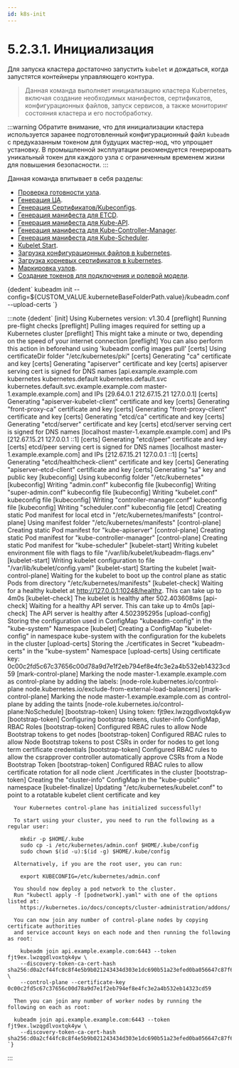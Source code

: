 ```yaml
---
id: k8s-init
---
```




# 5.2.3.1. Инициализация

Для запуска кластера достаточно запустить `kubelet` и дождаться, когда запустятся контейнеры управляющего контура.

> Данная команда выполняет инициализацию кластера Kubernetes, включая создание необходимых манифестов, сертификатов, конфигурационных файлов, запуск сервисов, а также мониторинг состояния кластера и его постобработку.

:::warning
Обратите внимание, что для инициализации кластера используется заранее подготовленный конфигурационный файл ```kubeadm``` с предуказанным токеном для будущих мастер-нод, что упрощает установку. В промышленной эксплуатации рекомендуется генерировать уникальный токен для каждого узла с ограниченным временем жизни для повышения безопасности.
:::

Данная команда впитывает в себя разделы:
- [Проверка готовности узла](./components/componentsReady.mdx).
- [Генерация ЦА](./certificates/centerAuthority/init.mdx).
- [Генерация Сертификатов/Kubeconfigs](./certificates/components/initCerts.mdx).
- [Генерация манифеста для ETCD](./components/etcd/setup.mdx).
- [Генерация манифеста для Kube-API](./components/kubeAPI/setup.mdx).
- [Генерация манифеста для Kube-Controller-Manager](./components/controllerManager/setup.mdx).
- [Генерация манифеста для Kube-Scheduler](./components/scheduler/setup.mdx).
- [Kubelet Start](./components/kubelet/serviceInitStart.mdx).
- [Загрузка конфигурационных файлов в kubernetes](./additionalSetup/uploadConfigsInit.mdx).
- [Загрузка корневых сертификатов в kubernetes](./additionalSetup/uploadCA.mdx).
- [Маркировка узлов](./additionalSetup/markingInit.mdx).
- [Создание токенов для подключения и ролевой модели](./additionalSetup/rbac.mdx).


<CodeBlock language="bash">
    {dedent`
        kubeadm init --config=${CUSTOM_VALUE.kuberneteBaseFolderPath.value}/kubeadm.conf --upload-certs
    `}
</CodeBlock>

:::note
<CodeBlock language="bash">
    {dedent`
      [init] Using Kubernetes version: v1.30.4
      [preflight] Running pre-flight checks
      [preflight] Pulling images required for setting up a Kubernetes cluster
      [preflight] This might take a minute or two, depending on the speed of your internet connection
      [preflight] You can also perform this action in beforehand using 'kubeadm config images pull'
      [certs] Using certificateDir folder "/etc/kubernetes/pki"
      [certs] Generating "ca" certificate and key
      [certs] Generating "apiserver" certificate and key
      [certs] apiserver serving cert is signed for DNS names [api.example.example.com kubernetes kubernetes.default kubernetes.default.svc kubernetes.default.svc.example.example.com master-1.example.example.com] and IPs [29.64.0.1 212.67.15.21 127.0.0.1]
      [certs] Generating "apiserver-kubelet-client" certificate and key
      [certs] Generating "front-proxy-ca" certificate and key
      [certs] Generating "front-proxy-client" certificate and key
      [certs] Generating "etcd/ca" certificate and key
      [certs] Generating "etcd/server" certificate and key
      [certs] etcd/server serving cert is signed for DNS names [localhost master-1.example.example.com] and IPs [212.67.15.21 127.0.0.1 ::1]
      [certs] Generating "etcd/peer" certificate and key
      [certs] etcd/peer serving cert is signed for DNS names [localhost master-1.example.example.com] and IPs [212.67.15.21 127.0.0.1 ::1]
      [certs] Generating "etcd/healthcheck-client" certificate and key
      [certs] Generating "apiserver-etcd-client" certificate and key
      [certs] Generating "sa" key and public key
      [kubeconfig] Using kubeconfig folder "/etc/kubernetes"
      [kubeconfig] Writing "admin.conf" kubeconfig file
      [kubeconfig] Writing "super-admin.conf" kubeconfig file
      [kubeconfig] Writing "kubelet.conf" kubeconfig file
      [kubeconfig] Writing "controller-manager.conf" kubeconfig file
      [kubeconfig] Writing "scheduler.conf" kubeconfig file
      [etcd] Creating static Pod manifest for local etcd in "/etc/kubernetes/manifests"
      [control-plane] Using manifest folder "/etc/kubernetes/manifests"
      [control-plane] Creating static Pod manifest for "kube-apiserver"
      [control-plane] Creating static Pod manifest for "kube-controller-manager"
      [control-plane] Creating static Pod manifest for "kube-scheduler"
      [kubelet-start] Writing kubelet environment file with flags to file "/var/lib/kubelet/kubeadm-flags.env"
      [kubelet-start] Writing kubelet configuration to file "/var/lib/kubelet/config.yaml"
      [kubelet-start] Starting the kubelet
      [wait-control-plane] Waiting for the kubelet to boot up the control plane as static Pods from directory "/etc/kubernetes/manifests"
      [kubelet-check] Waiting for a healthy kubelet at http://127.0.0.1:10248/healthz. This can take up to 4m0s
      [kubelet-check] The kubelet is healthy after 502.403608ms
      [api-check] Waiting for a healthy API server. This can take up to 4m0s
      [api-check] The API server is healthy after 4.502395295s
      [upload-config] Storing the configuration used in ConfigMap "kubeadm-config" in the "kube-system" Namespace
      [kubelet] Creating a ConfigMap "kubelet-config" in namespace kube-system with the configuration for the kubelets in the cluster
      [upload-certs] Storing the ./certificates in Secret "kubeadm-certs" in the "kube-system" Namespace
      [upload-certs] Using certificate key: 0c00c2fd5c67c37656c00d78a9d7e1f2eb794ef8e4fc3e2a4b532eb14323cd59
      [mark-control-plane] Marking the node master-1.example.example.com as control-plane by adding the labels: [node-role.kubernetes.io/control-plane node.kubernetes.io/exclude-from-external-load-balancers]
      [mark-control-plane] Marking the node master-1.example.example.com as control-plane by adding the taints [node-role.kubernetes.io/control-plane:NoSchedule]
      [bootstrap-token] Using token: fjt9ex.lwzqgdlvoxtqk4yw
      [bootstrap-token] Configuring bootstrap tokens, cluster-info ConfigMap, RBAC Roles
      [bootstrap-token] Configured RBAC rules to allow Node Bootstrap tokens to get nodes
      [bootstrap-token] Configured RBAC rules to allow Node Bootstrap tokens to post CSRs in order for nodes to get long term certificate credentials
      [bootstrap-token] Configured RBAC rules to allow the csrapprover controller automatically approve CSRs from a Node Bootstrap Token
      [bootstrap-token] Configured RBAC rules to allow certificate rotation for all node client ./certificates in the cluster
      [bootstrap-token] Creating the "cluster-info" ConfigMap in the "kube-public" namespace
      [kubelet-finalize] Updating "/etc/kubernetes/kubelet.conf" to point to a rotatable kubelet client certificate and key

      Your Kubernetes control-plane has initialized successfully!

      To start using your cluster, you need to run the following as a regular user:

        mkdir -p $HOME/.kube
        sudo cp -i /etc/kubernetes/admin.conf $HOME/.kube/config
        sudo chown $(id -u):$(id -g) $HOME/.kube/config

      Alternatively, if you are the root user, you can run:

        export KUBECONFIG=/etc/kubernetes/admin.conf

      You should now deploy a pod network to the cluster.
      Run "kubectl apply -f [podnetwork].yaml" with one of the options listed at:
        https://kubernetes.io/docs/concepts/cluster-administration/addons/

      You can now join any number of control-plane nodes by copying certificate authorities
      and service account keys on each node and then running the following as root:

        kubeadm join api.example.example.com:6443 --token fjt9ex.lwzqgdlvoxtqk4yw \
        --discovery-token-ca-cert-hash sha256:d0a2cf44fc8c8f4e5b9b021243434d303e1dc690b51a23efed0ba056647c87f6 \
        --control-plane --certificate-key 0c00c2fd5c67c37656c00d78a9d7e1f2eb794ef8e4fc3e2a4b532eb14323cd59

      Then you can join any number of worker nodes by running the following on each as root:

      kubeadm join api.example.example.com:6443 --token fjt9ex.lwzqgdlvoxtqk4yw \
        --discovery-token-ca-cert-hash sha256:d0a2cf44fc8c8f4e5b9b021243434d303e1dc690b51a23efed0ba056647c87f6
    `}
</CodeBlock>
:::
